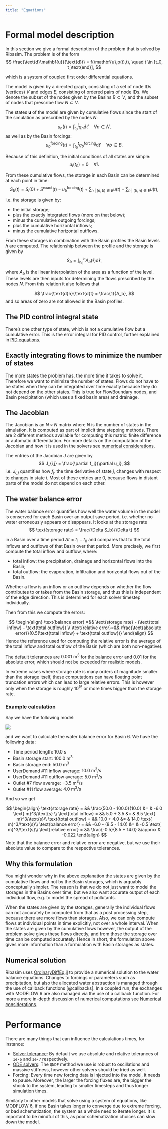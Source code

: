 ```yaml
---
title: "Equations"
---
```


# Formal model description
In this section we give a formal description of the problem that is solved by Ribasim. The problem is of the form
$$
	\frac{\text{d}\mathbf{u}}{\text{d}t} = f(\mathbf{u},p(t),t), \quad t \in [t_0, t_\text{end}],
$$

which is a system of coupled first order differential equations.

The model is given by a directed graph, consisting of a set of node IDs (vertices) $V$ and edges $E$, consisting of ordered pairs of node IDs.
We denote the subset of the nodes given by the Basins $B \subset V$, and the subset of nodes that prescribe flow $N \subset V$.

The states $\mathbf{u}$ of the model are given by cumulative flows since the start of the simulation as prescribed by the nodes $N$:
$$
	u_n(t) = \int_{t_0}^t q_n\text{d}t' \quad \forall n \in N,
$$
as well as by the Basin forcings:
$$
	u_b^\text{forcing}(t) = \int_{t_0}^t q_b^\text{forcing}\text{d}t' \quad \forall b \in B.
$$

Because of this definition, the initial conditions of all states are simple:
$$
	u_i(t_0) = 0 \quad \forall i.
$$

From these cumulative flows, the storage in each Basin can be determined at each point in time:
$$
	S_b(t) = S_i(0) + S^\text{exact}(t) - u_b^\text{forcing}(t) + \sum_{n\;|\;(n,b)\in E} u(t) - \sum_{n\;|\;(b,n)\in E} u(t),
$$

i.e. the storage is given by:

- the initial storage;
- plus the exactly integrated flows (more on that below);
- minus the cumulative outgoing forcings;
- plus the cumulative horizontal inflows;
- minus the cumulative horizontal outflows.

From these storages in combination with the Basin profiles the Basin levels $h$ are computed.
The relationship between the profile and the storage is given by
$$
	S_b = \int_{h_0}^h A_b(\ell)\text{d}\ell,
$$

where $A_b$ is the linear interpolation of the area as a function of the level.
These levels are then inputs for determining the flows prescribed by the nodes $N$. From this relation it also follows that

$$
	\frac{\text{d}h}{\text{d}t} = \frac{1}{A_b},
$$
and so areas of zero are not allowed in the Basin profiles.

## The PID control integral state

There's one other type of state, which is not a cumulative flow but a cumulative error.
This is the error integral for PID control, further explained in [PID equations](/reference/node/pid-control.qmd#equations).

## Exactly integrating flows to minimize the number of states

The more states the problem has, the more time it takes to solve it.
Therefore we want to minimize the number of states.
Flows do not have to be states when they can be integrated over time exactly because they do not depend on the other states.
This is true for FlowBoundary nodes, and Basin precipitation (which uses a fixed basin area) and drainage.

## The Jacobian

The Jacobian is an $N \times N$ matrix where $N$ is the number of states in the simulation.
It is computed as part of implicit time stepping methods.
There are 2 different methods available for computing this matrix: finite difference or automatic differentiation.
For more details on the computation of the Jacobian and how it is used in the solvers see [numerical considerations](numerics.qmd).

The entries of the Jacobian $J$ are given by
$$
	J_{i,j} = \frac{\partial f_j}{\partial u_i},
$$
i.e. $J_{i,j}$ quantifies how $f_j$. the time derivative of state $j$, changes with respect to changes in state $i$. Most of these entries are $0$, because flows in distant parts of the model do not depend on each other.

## The water balance error

The water balance error quantifies how well the water volume in the model is conserved for each Basin over an output save period, i.e. whether no water erroneously appears or disappears. It looks at the storage rate
$$
	\text{storage rate} = \frac{\Delta S_b}{\Delta t}
$$

in a Basin over a time period $\Delta t = t_1 - t_0$ and compares that to the total inflows and outflows of that Basin over that period. More precisely, we first compute the total inflow and outflow, where:

- $\text{total inflow}$: the precipitation, drainage and horizontal flows into the Basin;
- $\text{total outflow}$: the evaporation, infiltration and horizontal flows out of the Basin.

Whether a flow is an inflow or an outflow depends on whether the flow contributes to or takes from the Basin storage, and thus this is independent of the edge direction. This is determined for each solver timestep individually.

Then from this we compute the errors:

$$
	\begin{align}
	\text{balance error} =&& \text{storage rate} - (\text{total inflow} - \text{total outflow}) \\
	\text{relative error}=&& \frac{\text{absolute error}}{0.5(\text{total inflow} + \text{total outflow})}
	\end{align}
$$
Hence the reference used for computing the relative error is the average of the total inflow and total outflow of the Basin (which are both non-negative).

The default tolerances are $0.001 \text{ m}^3$ for the balance error and $0.01$ for the absolute error, which should not be exceeded for realistic models.

In extreme cases where storage rate is many orders of magnitude smaller than the storage itself, these computations can have floating point truncation errors which can lead to large relative errors.  This is however only when the storage is roughly $10^{15}$ or more times bigger than the storage rate.

### Example calculation

Say we have the following model:

![](https://s3.deltares.nl/ribasim/doc-image/concept/equations/subnetwork.png){fig-align="left"}

and we want to calculate the water balance error for Basin 6. We have the following data:

- Time period length: $10.0 \text{ s}$
- Basin storage start: $100.0 \text{ m}^3$
- Basin storage end: $50.0 \text{ m}^3$
- UserDemand #11 inflow average: $10.0 \text{ m}^3/\text{s}$
- UserDemand #11 outflow average: $5.0 \text{ m}^3/\text{s}$
- Outlet #7 flow average: $- 3.5 \text{ m}^3/\text{s}$
- Outlet #11 flow average: $4.0 \text{ m}^3/\text{s}$

And so we get

$$
\begin{align}
	\text{storage rate} = && \frac{50.0 - 100.0}{10.0} &= & -6.0 \text{ m}^3/\text{s} \\
	\text{total inflow} = && 5.0 + 3.5 &= & 8.5 \text{ m}^3/\text{s}\\
	\text{total outflow} = && 10.0 + 4.0 &= & 14.0 \text{ m}^3/\text{s}\\
	\text{balance error} = && -6.0 - (8.5 - 14.0) &= & -0.5 \text{ m}^3/\text{s}\\
	\text{relative error} = && \frac{-0.5}{8.5 + 14.0} &\approx & -0.022
\end{align}
$$
Note that the balance error and relative error are negative, but we use their absolute value to compare to the respective tolerances.

## Why this formulation

You might wonder why in the above explanation the states are given by the cumulative flows and not by the Basin storages, which is arguably conceptually simpler.
The reason is that we do not just want to model the storages in the Basins over time, but we also want accurate output of each individual flow, e.g. to model the spread of pollutants.

When the states are given by the storages, generally the individual flows can not accurately be computed from that as a post processing step, because there are more flows than storages.
Also, we can only compute flows at individual points in time explicitly, not over a whole interval.
When the states are given by the cumulative flows however, the output of the problem solve gives these flows directly, and from those the storage over time can be computed accurately.
Hence in short, the formulation above gives more information than a formulation with Basin storages as states.

## Numerical solution

Ribasim uses [OrdinaryDiffEq.jl](https://github.com/SciML/OrdinaryDiffEq.jl/) to provide a numerical solution to the water balance equations.
Changes to forcings or parameters such as precipitation, but also the allocated water abstraction is managed through the use of callback functions [@callbacks].
In a coupled run, the exchanges with MODFLOW 6 are also managed via the use of a callback function.
For more a more in-depth discussion of numerical computations see [Numerical considerations](numerics.qmd).

# Performance

There are many things that can influence the calculations times, for instance:

- [Solver tolerance](https://docs.sciml.ai/DiffEqDocs/stable/basics/faq/#What-does-tolerance-mean-and-how-much-error-should-I-expect):
  By default we use absolute and relative tolerances of `1e-6` and `1e-7` respectively.
- [ODE solvers](https://diffeq.sciml.ai/stable/solvers/ode_solve/):
  The `QNDF` method we use is robust to oscillations and massive stiffness, however other solvers should be tried as well.
- Forcing: Every time new forcing data is injected into the model, it needs to pause.
  Moreover, the larger the forcing fluxes are, the bigger the shock to the system, leading to smaller timesteps and thus longer simulation times.

Similarly to other models that solve using a system of equations, like MODFLOW 6, if one Basin takes longer to converge due to extreme forcing, or bad schematization, the system as a whole need to iterate longer.
It is important to be mindful of this, as poor schematization choices can slow down the model.
